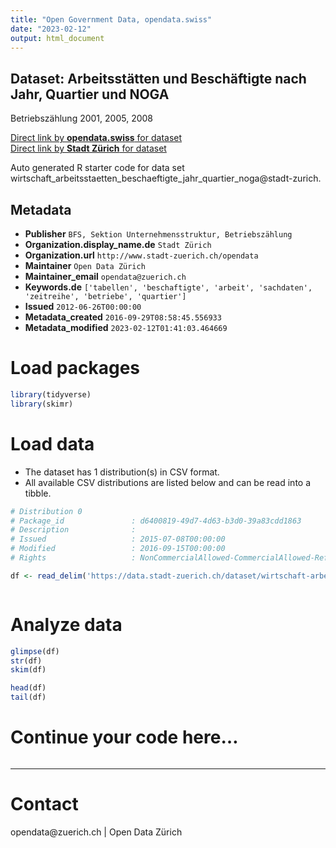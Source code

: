 ```yaml
---
title: "Open Government Data, opendata.swiss"
date: "2023-02-12"
output: html_document
---
```


## Dataset: Arbeitsstätten und Beschäftigte nach Jahr, Quartier und NOGA

Betriebszählung 2001, 2005, 2008

[Direct link by **opendata.swiss** for dataset](https://opendata.swiss/de/dataset/arbeitsstatten-und-beschaftigte-nach-jahr-quartier-und-noga)<br>
[Direct link by **Stadt Zürich** for dataset](https://data.stadt-zuerich.ch/dataset/wirtschaft-arbeitsstaetten-beschaeftigte-jahr-quartier-noga)

Auto generated R starter code for data set wirtschaft_arbeitsstaetten_beschaeftigte_jahr_quartier_noga@stadt-zurich.

## Metadata

- **Publisher** `BFS, Sektion Unternehmensstruktur, Betriebszählung `
- **Organization.display_name.de** `Stadt Zürich`
- **Organization.url** `http://www.stadt-zuerich.ch/opendata`
- **Maintainer** `Open Data Zürich`
- **Maintainer_email** `opendata@zuerich.ch`
- **Keywords.de** `['tabellen', 'beschaftigte', 'arbeit', 'sachdaten', 'zeitreihe', 'betriebe', 'quartier']`
- **Issued** `2012-06-26T00:00:00`
- **Metadata_created** `2016-09-29T08:58:45.556933`
- **Metadata_modified** `2023-02-12T01:41:03.464669`


# Load packages

```r

library(tidyverse)
library(skimr)

```

# Load data

-   The dataset has 1 distribution(s) in CSV format.
-   All available CSV distributions are listed below and can be read into a tibble.

```r

# Distribution 0
# Package_id               : d6400819-49d7-4d63-b3d0-39a83cdd1863
# Description              : 
# Issued                   : 2015-07-08T00:00:00
# Modified                 : 2016-09-15T00:00:00
# Rights                   : NonCommercialAllowed-CommercialAllowed-ReferenceNotRequired

df <- read_delim('https://data.stadt-zuerich.ch/dataset/wirtschaft-arbeitsstaetten-beschaeftigte-jahr-quartier-noga/download/arbeitsstaetten_beschaeftigte_jahr_quartier_noga.csv')



```

# Analyze data

```r

glimpse(df)
str(df)
skim(df)

head(df)
tail(df)

```

# Continue your code here...

```r

```

------------------------------------------------------------------------

# Contact

opendata@zuerich.ch | Open Data Zürich
